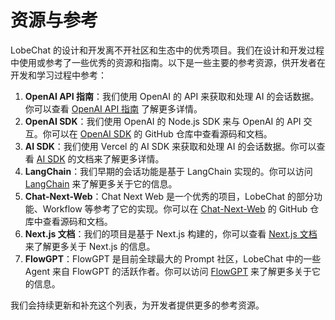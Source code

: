 # 资源与参考

LobeChat 的设计和开发离不开社区和生态中的优秀项目。我们在设计和开发过程中使用或参考了一些优秀的资源和指南。以下是一些主要的参考资源，供开发者在开发和学习过程中参考：

1. **OpenAI API 指南**：我们使用 OpenAI 的 API 来获取和处理 AI 的会话数据。你可以查看 [OpenAI API 指南](https://platform.openai.com/docs/api-reference/introduction) 了解更多详情。
2. **OpenAI SDK**：我们使用 OpenAI 的 Node.js SDK 来与 OpenAI 的 API 交互。你可以在 [OpenAI SDK](https://github.com/openai/openai-node) 的 GitHub 仓库中查看源码和文档。
3. **AI SDK**：我们使用 Vercel 的 AI SDK 来获取和处理 AI 的会话数据。你可以查看 [AI SDK](https://sdk.vercel.ai/docs) 的文档来了解更多详情。
4. **LangChain**：我们早期的会话功能是基于 LangChain 实现的。你可以访问 [LangChain](https://langchain.com) 来了解更多关于它的信息。
5. **Chat-Next-Web**：Chat Next Web 是一个优秀的项目，LobeChat 的部分功能、Workflow 等参考了它的实现。你可以在 [Chat-Next-Web](https://github.com/Yidadaa/ChatGPT-Next-Web) 的 GitHub 仓库中查看源码和文档。
6. **Next.js 文档**：我们的项目是基于 Next.js 构建的，你可以查看 [Next.js 文档](https://nextjs.org/docs) 来了解更多关于 Next.js 的信息。
7. **FlowGPT**：FlowGPT 是目前全球最大的 Prompt 社区，LobeChat 中的一些 Agent 来自 FlowGPT 的活跃作者。你可以访问 [FlowGPT](https://flowgpt.com/) 来了解更多关于它的信息。

我们会持续更新和补充这个列表，为开发者提供更多的参考资源。

